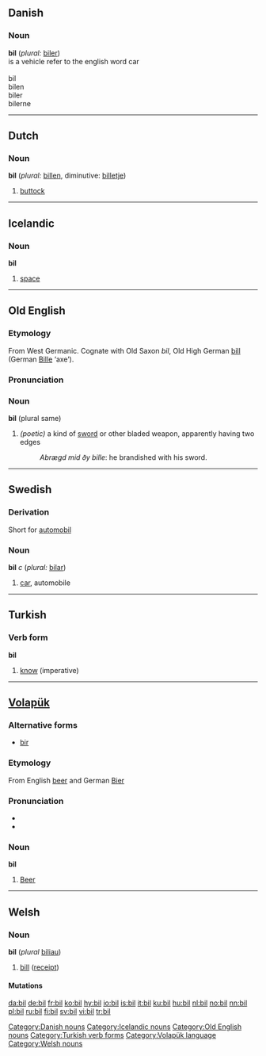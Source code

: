 ==Danish==
===Noun===
'''bil''' (''plural:'' [[biler]])<br>
is a vehicle refer to the english word car
<br><br>
bil<br>
bilen<br>
biler<br>
bilerne<br>

[[Category:Danish nouns]]


----

==Dutch==
===Noun===
'''bil''' (''plural:'' [[billen]], diminutive: [[billetje]])

# [[buttock]]


----

==Icelandic==
===Noun===
'''bil''' {{n}}

# [[space]]

[[Category:Icelandic nouns]]


----

==Old English==
===Etymology===
From West Germanic.  Cognate with Old Saxon ''bil'', Old High German [[bill]] (German [[Bille]] ‘axe’).

===Pronunciation===
{{IPA|/bɪl/}}

===Noun===
'''bil''' {{n}} (plural same)
# ''(poetic)'' a kind of [[sword]] or other bladed weapon, apparently having two edges
#:''Abrægd mid ðy bille'': he brandished with his sword.

[[Category:Old English nouns]]


----

==Swedish==
===Derivation===
Short for [[automobil]]

===Noun===
{{sv-noun|gender=Common|bil|bilen|bilar|bilarna|bils|bilens|bilars|bilarnas}}
'''bil''' ''c'' (''plural:'' [[bilar]])
# [[car]], automobile


----

==Turkish==
===Verb form===
'''bil'''

# [[know]] (imperative)

[[Category:Turkish verb forms]]
 

----

==[[Volapük]]==
===Alternative forms===
*[[bir#Volapük|bir]]

===Etymology===
From English [[beer]] and German [[Bier]]

===Pronunciation===
*{{IPA|/bil/}}
*{{SAMPA|/bil/}}

===Noun===
'''bil'''

#[[beer|Beer]]

[[Category:Volapük language]]


----

==Welsh==
===Noun===
'''bil''' {{m}} (''plural'' [[biliau]])
# [[bill]] ([[receipt]])

====Mutations====
{{welsh mutation b-|il}}

[[Category:Welsh nouns]]

[[da:bil]]
[[de:bil]]
[[fr:bil]]
[[ko:bil]]
[[hy:bil]]
[[io:bil]]
[[is:bil]]
[[it:bil]]
[[ku:bil]]
[[hu:bil]]
[[nl:bil]]
[[no:bil]]
[[nn:bil]]
[[pl:bil]]
[[ru:bil]]
[[fi:bil]]
[[sv:bil]]
[[vi:bil]]
[[tr:bil]]
